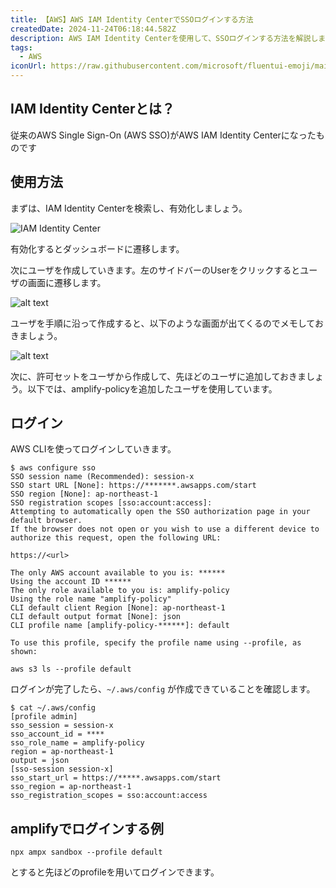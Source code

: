 ```yaml
---
title: 【AWS】AWS IAM Identity CenterでSSOログインする方法
createdDate: 2024-11-24T06:18:44.582Z
description: AWS IAM Identity Centerを使用して、SSOログインする方法を解説します。
tags:
  - AWS
iconUrl: https://raw.githubusercontent.com/microsoft/fluentui-emoji/main/assets/Kangaroo/Flat/kangaroo_flat.svg
---
```


## IAM Identity Centerとは？

従来のAWS Single Sign-On (AWS SSO)がAWS IAM Identity Centerになったものです

## 使用方法

まずは、IAM Identity Centerを検索し、有効化しましょう。

![IAM Identity Center](../../public/static/assets/img/posts/aws-sso-login/img.png)

有効化するとダッシュボードに遷移します。

次にユーザを作成していきます。左のサイドバーのUserをクリックするとユーザの画面に遷移します。

![alt text](../../public/static/assets/img/posts/aws-sso-login/img-2.png)

ユーザを手順に沿って作成すると、以下のような画面が出てくるのでメモしておきましょう。

![alt text](../../public/static/assets/img/posts/aws-sso-login/img-1.png)

次に、許可セットをユーザから作成して、先ほどのユーザに追加しておきましょう。以下では、amplify-policyを追加したユーザを使用しています。

## ログイン

AWS CLIを使ってログインしていきます。

```shellsession
$ aws configure sso
SSO session name (Recommended): session-x
SSO start URL [None]: https://*******.awsapps.com/start
SSO region [None]: ap-northeast-1
SSO registration scopes [sso:account:access]:
Attempting to automatically open the SSO authorization page in your default browser.
If the browser does not open or you wish to use a different device to authorize this request, open the following URL:

https://<url>

The only AWS account available to you is: ******
Using the account ID ******
The only role available to you is: amplify-policy
Using the role name "amplify-policy"
CLI default client Region [None]: ap-northeast-1
CLI default output format [None]: json
CLI profile name [amplify-policy-******]: default

To use this profile, specify the profile name using --profile, as shown:

aws s3 ls --profile default
```

ログインが完了したら、`~/.aws/config` が作成できていることを確認します。

```shellsession
$ cat ~/.aws/config
[profile admin]
sso_session = session-x
sso_account_id = ****
sso_role_name = amplify-policy
region = ap-northeast-1
output = json
[sso-session session-x]
sso_start_url = https://*****.awsapps.com/start
sso_region = ap-northeast-1
sso_registration_scopes = sso:account:access
```

## amplifyでログインする例

```shellsession
npx ampx sandbox --profile default
```

とすると先ほどのprofileを用いてログインできます。

